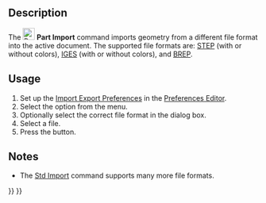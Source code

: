 <languages/>

{{Docnav
|
|
|[[Part_Workbench|Part]]
|IconL=
|IconR=
|IconC=Workbench_Part.svg
}}

{{VeryImportantMessage|This command is obsolete, it is not available in {{VersionPlus|1.1}}.<br>Use [[Image:Std_Import.svg|24px]] [[Std_Import|Std Import]] instead.}}

{{GuiCommand
|Name=Part Import‎
|MenuLocation=Part → Import CAD file...
|Workbenches=[[Part_Workbench|Part]]
|SeeAlso=[[Std_Import|Std Import]], [[Import_Export|Import Export]]
}}

==Description== 

The [[Image:Part_Import.svg|24px]] '''Part Import''' command imports geometry from a different file format into the active document. The supported file formats are: [https://en.wikipedia.org/wiki/Step_file STEP] (with or without colors), [https://en.wikipedia.org/wiki/IGES IGES] (with or without colors), and [https://en.wikipedia.org/wiki/BREP BREP].

==Usage==

# Set up the [[Import_Export_Preferences|Import Export Preferences]] in the [[Preferences_Editor|Preferences Editor]].
# Select the {{MenuCommand|Part → [[Image:Part_Import.svg|16px]] Import CAD file...}} option from the menu.
# Optionally select the correct file format in the dialog box.
# Select a file.
# Press the {{Button|Open}} button.

==Notes==

* The [[Std_Import|Std Import]] command supports many more file formats.


{{Docnav
|
|
|[[Part_Workbench|Part]]
|IconL=
|IconR=
|IconC=Workbench_Part.svg
}}

{{Part_Tools_navi{{#translation:}}}}
{{Userdocnavi{{#translation:}}}}